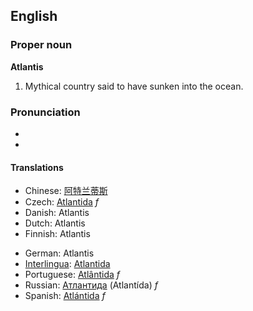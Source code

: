 ==English==
===Proper noun===
'''Atlantis'''

# Mythical country said to have sunken into the ocean.

===Pronunciation===
*{{SAMPA|/@t'l{nt@s/}}
*{{IPA|/'/}}

====Translations====
{{top}}
*Chinese: [[阿特兰蒂斯]]
*Czech: [[Atlantida]] ''f''
*Danish: Atlantis
*Dutch: Atlantis
*Finnish: Atlantis
{{mid}}
*German: Atlantis
*[[Interlingua]]: [[Atlantida]]
*Portuguese: [[Atlântida]] ''f''
*Russian: [[Атлантида]] (Atlantída) ''f''
*Spanish: [[Atlántida]] ''f''
{{bottom}}